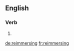 ==English==

===Verb===
{{head|en}}

# {{present participle of|reimmerse}}

[[de:reimmersing]]
[[fr:reimmersing]]